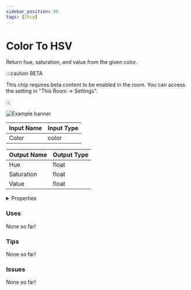 ```yaml
---
sidebar_position: 86
tags: [Chip]
---
```


# Color To HSV

Return hue, saturation, and value from the given color.

:::caution BETA

This chip requires beta content to be enabled in the room. You can access the setting in "This Room -> Settings".

:::

![Example banner](./assets/d697171e-56ac-41b7-aa1e-dabc4538c029.svg)

| Input Name | Input Type |
|-----------|-----------|
| Color | color |

| Output Name | Output Type |
|-----------|-----------|
| Hue | float |
| Saturation | float |
| Value | float |


<details>
  <summary>Properties</summary>
  <div>
    <div>
    <table>
      <thead>
        <tr>
          <th>Is beta required?</th>
          <th>✅</th>
        </tr>
        <tr>
          <th>Is this chip a trolling risk?</th>
          <th>❌</th>
        </tr>
        <tr>
          <th>Chip UUPD</th>
          <th>._uuid</th>
        </tr>
      </thead>
    </table>
    </div>
  </div>
</details>

### Uses

None so far!

### Tips

None so far!

### Issues

None so far!